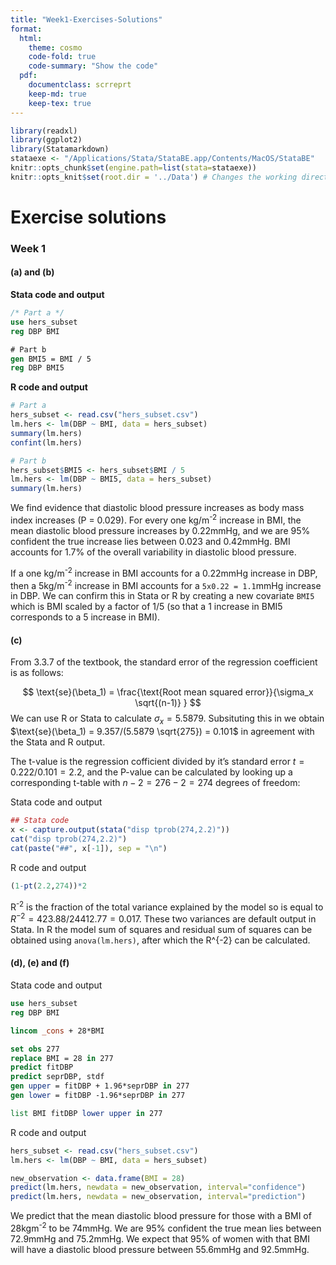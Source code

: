 ```yaml
---
title: "Week1-Exercises-Solutions"
format:
  html:
    theme: cosmo
    code-fold: true
    code-summary: "Show the code"
  pdf:
    documentclass: scrreprt
    keep-md: true
    keep-tex: true
---
```


```r

library(readxl)
library(ggplot2)
library(Statamarkdown)
stataexe <- "/Applications/Stata/StataBE.app/Contents/MacOS/StataBE"
knitr::opts_chunk$set(engine.path=list(stata=stataexe))
knitr::opts_knit$set(root.dir = '../Data') # Changes the working director to the Data folder
```

# Exercise solutions

### Week 1 {.unnumbered}

#### (a) and (b) {.unnumbered}

**Stata code and output**
```stata
/* Part a */
use hers_subset
reg DBP BMI

# Part b
gen BMI5 = BMI / 5
reg DBP BMI5
```

**R code and output**
```r
# Part a
hers_subset <- read.csv("hers_subset.csv")
lm.hers <- lm(DBP ~ BMI, data = hers_subset)
summary(lm.hers)
confint(lm.hers)

# Part b
hers_subset$BMI5 <- hers_subset$BMI / 5
lm.hers <- lm(DBP ~ BMI5, data = hers_subset)
summary(lm.hers)
```

We find evidence that diastolic blood pressure increases as body mass index increases (P = 0.029). For every one kg/m^-2^ increase in BMI, the mean diastolic blood pressure increases by 0.22mmHg, and we are 95% confident the true increase lies between 0.023 and 0.42mmHg. BMI accounts for 1.7% of the overall variability in diastolic blood pressure.


If a one kg/m^-2^ increase in BMI accounts for a 0.22mmHg increase in DBP, then a 5kg/m^-2^ increase in BMI accounts for a `5x0.22 = 1.1`mmHg increase in DBP. We can confirm this in Stata or R by creating a new covariate `BMI5` which is BMI scaled by a factor of 1/5 (so that a 1 increase in BMI5 corresponds to a 5 increase in BMI).


#### (c) {.unnumbered}

From 3.3.7 of the textbook, the standard error of the regression coefficient is as follows:

$$ \text{se}(\beta_1) = \frac{\text{Root mean squared error}}{\sigma_x \sqrt{(n-1)} } $$
We can use R or Stata to calculate $\sigma_x = 5.5879$. Subsituting this in we obtain $\text{se}(\beta_1) = 9.357/(5.5879 \sqrt{275}) = 0.101$ in agreement with the Stata and R output.

The t-value is the regression cofficient divided by it's standard error $t = 0.222 / 0.101 = 2.2$, and the P-value can be calculated by looking up a corresponding t-table with $n-2 = 276-2 = 274$ degrees of freedom:


Stata code and output
```r
## Stata code
x <- capture.output(stata("disp tprob(274,2.2)"))
cat("disp tprob(274,2.2)")
cat(paste("##", x[-1]), sep = "\n") 
```

R code and output
```r
(1-pt(2.2,274))*2
```

R^-2^ is the fraction of the total variance explained by the model so is equal to $R^{-2} = 423.88/24412.77 = 0.017$. These two variances are default output in Stata. In R the model sum of squares and residual sum of squares can be obtained  using `anova(lm.hers)`, after which the R^{-2} can be calculated.

#### (d), (e) and (f) {.unnumbered}

Stata code and output
```stata
use hers_subset
reg DBP BMI

lincom _cons + 28*BMI

set obs 277
replace BMI = 28 in 277
predict fitDBP
predict seprDBP, stdf
gen upper = fitDBP + 1.96*seprDBP in 277
gen lower = fitDBP -1.96*seprDBP in 277

list BMI fitDBP lower upper in 277
```

R code and output
```r
hers_subset <- read.csv("hers_subset.csv")
lm.hers <- lm(DBP ~ BMI, data = hers_subset)

new_observation <- data.frame(BMI = 28)
predict(lm.hers, newdata = new_observation, interval="confidence")
predict(lm.hers, newdata = new_observation, interval="prediction")
```
We predict that the mean diastolic blood pressure for those with a BMI of 28kgm^-2^ to be 74mmHg. We are 95% confident the true mean lies between 72.9mmHg and 75.2mmHg. We expect that 95% of women with that BMI will have a diastolic blood pressure between 55.6mmHg and 92.5mmHg.



